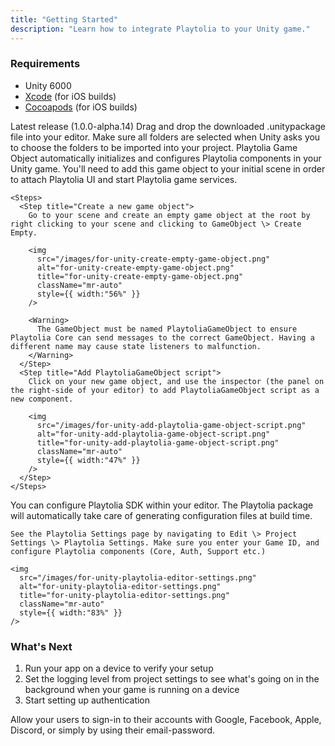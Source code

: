 ```yaml
---
title: "Getting Started"
description: "Learn how to integrate Playtolia to your Unity game."
---
```


### Requirements

- Unity 6000
- [Xcode](https://developer.apple.com/xcode/) (for iOS builds)
- [Cocoapods](https://cocoapods.org) (for iOS builds)

<Steps>
  <Step title="Getting the SDK">
    <Card title="Get Playtolia Unity SDK" icon="download" href="https://github.com/Playtolia/unity-sdk/releases/download/v1.0.0-alpha.14/PlaytoliaSDK.unitypackage">
      Latest release (1.0.0-alpha.14)
    </Card>
  </Step>
  <Step title="Importing to Unity">
    Drag and drop the downloaded .unitypackage file into your editor. Make sure all folders are selected when Unity asks you to choose the folders to be imported into your project.
  </Step>
  <Step title="Creating a Playtolia Game Object">
    Playtolia Game Object automatically initializes and configures Playtolia components in your Unity game. You'll need to add this game object to your initial scene in order to attach Playtolia UI and start Playtolia game services.

    <Steps>
      <Step title="Create a new game object">
        Go to your scene and create an empty game object at the root by right clicking to your scene and clicking to GameObject \> Create Empty.

        <img
          src="/images/for-unity-create-empty-game-object.png"
          alt="for-unity-create-empty-game-object.png"
          title="for-unity-create-empty-game-object.png"
          className="mr-auto"
          style={{ width:"56%" }}
        />

        <Warning>
          The GameObject must be named PlaytoliaGameObject to ensure Playtolia Core can send messages to the correct GameObject. Having a different name may cause state listeners to malfunction.
        </Warning>
      </Step>
      <Step title="Add PlaytoliaGameObject script">
        Click on your new game object, and use the inspector (the panel on the right-side of your editor) to add PlaytoliaGameObject script as a new component.

        <img
          src="/images/for-unity-add-playtolia-game-object-script.png"
          alt="for-unity-add-playtolia-game-object-script.png"
          title="for-unity-add-playtolia-game-object-script.png"
          className="mr-auto"
          style={{ width:"47%" }}
        />
      </Step>
    </Steps>
  </Step>
  <Step title="Configure Playtolia">
    You can configure Playtolia SDK within your editor. The Playtolia package will automatically take care of generating configuration files at build time.

    See the Playtolia Settings page by navigating to Edit \> Project Settings \> Playtolia Settings. Make sure you enter your Game ID, and configure Playtolia components (Core, Auth, Support etc.)

    <img
      src="/images/for-unity-playtolia-editor-settings.png"
      alt="for-unity-playtolia-editor-settings.png"
      title="for-unity-playtolia-editor-settings.png"
      className="mr-auto"
      style={{ width:"83%" }}
    />
  </Step>
</Steps>

### What's Next

1. Run your app on a device to verify your setup
2. Set the logging level from project settings to see what's going on in the background when your game is running on a device
3. Start setting up authentication

<Card title="Authentication" icon="arrow-right-to-bracket" href="/for-unity/authentication">
  Allow your users to sign-in to their accounts with Google, Facebook, Apple, Discord, or simply by using their email-password.
</Card>